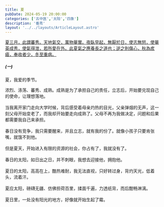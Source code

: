 ```yaml
---
title: 夏
pubDate: 2024-05-19 20:00:00
categories: ['古中医','太阳','四象']
description: '番秀'
layout: '../../layouts/ArticleLayout.astro'
---
```


<div style="text-decoration: underline;" class="write-vertical-right h-[50%] float-right pb-20 animate-fadein-down">
夏三月，此謂蕃秀。天地氣交，萬物華實。夜臥早起，無厭於日，使志無怒，使華英成秀，使氣得泄，若所愛在外。此夏氣之應養長之道也；逆之則傷心，秋為痎瘧，奉收者少，冬至重病。
</div>

##### (一)
夏，我爱的季节。

浓烈、涤荡、蕃秀、成熟。成熟是为了承担自己的责任，立志后，开始要兑现自己的使命，让理想落地。<br /><br />
当我离开家门走向大学时候，背后感受着母亲灼热的目光，父亲弹烟的无声，这一刻父母开始变老了，而我却开始要走向成熟了。父母不再为我做决定，问题和后果都需要我自己来承担。<br /><br />
春日没有竞争，我只需要醒来，并且立志，就有我的份了。就像小孩子只要肯张嘴，就饿不到他。<br /><br />
但是夏天，开始进入有限的资源的社会，你占有了，我就没有了。<br /><br />
春日的太阳，如日出之日，并不刺眼，我想去迎接他，拥抱他。<br /><br />
夏日的太阳，高高在上，酷热难耐，我无法直视，只好转过身，背灼天光，低着头，流着汗。<br /><br />
夏应太阳，磅礴无疆、仿佛担荷百里，揉面千遍，力透纸背，而后酣畅淋漓。<br /><br />
夏日里，一处没有阳光的地方，好像就开始生起了霉。<br /><br />